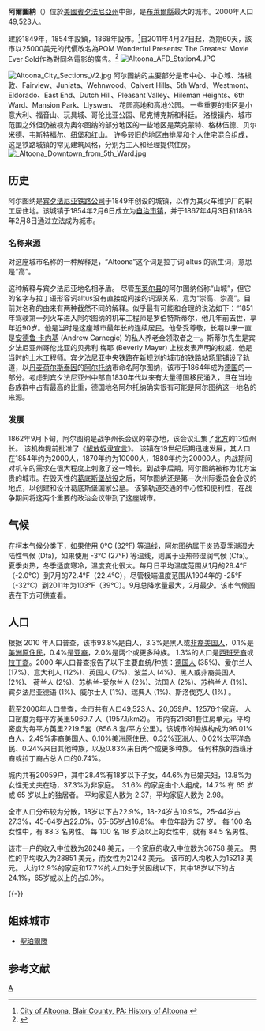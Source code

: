 {{Infobox Settlement
|official_name          = 阿爾圖納
|nickname               = 
|motto                  = 
|image_skyline          = Altoona Downtown from Brush Mountain.jpg
|imagesize              = 280px
|image_caption          = 市中心
|image_flag             = 
|image_seal             = 
|image_map              = Map_of_Pennsylvania_highlighting_Blair_County.svg
|mapsize                = 
|map_caption            = [[布萊爾縣|布萊爾縣]] 在 [[宾夕法尼亚州|宾夕法尼亚州]]的位置
|image_map1             = Map_of_Altoona%2C_Blair_County%2C_Pennsylvania_Highlighted.png
|mapsize1               = 
|map_caption1           = 阿尔图纳在布莱尔县内的位置
|subdivision_type       = [[世界政區索引|國家]]
|subdivision_type1 =  [[美國行政區劃|州域]]
|subdivision_type2 = [[宾夕法尼亚州行政区划|县]]
|subdivision_name = [[美利堅合眾國|美利堅合眾國]]
|subdivision_name1 = [[Pennsylvania|Pennsylvania]]
|subdivision_name2 = [[布萊爾縣|布萊爾縣]]
|leader_title           = [[市長|市長]]
|leader_name            = 維尼·喜波（Wayne Hippo）
|established_title      = 設置
|established_title2     = [[市法團|合併]]
|established_date       = 1849年
|established_date2      = 1854年2月6日
|area_total_km2             = 25.3
|area_water_km2             = 0 
|area_urban_sq_mi        =
|area_urban_km2             =
|area_metro_sq_mi        =
|area_metro_km2             =
|population_as_of       = [[2000年美国人口普查|2000]]
|population_note        = 
|population_total       = 49523
|population_metro       = 126494
|population_urban       = 82520
|population_density_km2     = 1957.1
|population_density_sq_mi = 
|timezone               = [[North_American_Eastern_Time_Zone|EST]]
|utc_offset             = -5
|timezone_DST           = [[北美东部时区|EDT]]
|utc_offset_DST         = -4
|area_code  = {{tsl|en|Area code 814||814}}
|latd= 40.5107|latm= |lats= |latNS= N
|longd= 78.3997|longm= |longs= |longEW= W
|elevation_m              =  458 
|elevation_ft           =  1503
|website                = [http://www.altoonapa.gov www.altoonapa.gov]
|footnotes              = Zip codes: 16601, 16602, 16603.<br />Local phone exchanges:<br />940, 941, 942, 943, 944, 946, 947, 949
}}
'''阿爾圖納'''（{{lang|en|Altoona, Pennsylvania}}）位於[[美國|美國]][[賓夕法尼亞州|賓夕法尼亞州]]中部，是[[布萊爾縣|布萊爾縣]]最大的城市。2000年人口49,523人。

建於1849年，1854年設鎮，1868年設市。<ref>[http://www.altoonapa.gov/altoona/cwp/view.asp?Q=503276&a=3&altoonaNav=%7C City of Altoona, Blair County, PA: History of Altoona] {{webarchive|url=https://web.archive.org/web/20071214221549/http://www.altoonapa.gov/altoona/cwp/view.asp?a=3&Q=503276&altoonaNav=%7C |date=2007-12-14 }}</ref>自2011年4月27日起，為期60天，該市以25000美元的代價改名為POM Wonderful Presents: The Greatest Movie Ever Sold作為對同名電影的廣告。<ref>{{Cite web |url=http://news.yahoo.com/s/ap/20110426/ap_on_en_mo/us_sponsored_city |title=存档副本 |accessdate=2011-06-18 |archive-date=2011-05-27 |archive-url=https://web.archive.org/web/20110527141516/http://news.yahoo.com/s/ap/20110426/ap_on_en_mo/us_sponsored_city |dead-url=no }}</ref>
[[File:Altoona_AFD_Station4.JPG|thumb]]

[[Image:Altoona_City_Sections_V2.jpg|right]]
阿尔图纳的主要部分是市中心、中心城、洛根敦、Fairview、Juniata、Wehnwood、Calvert Hills、5th Ward、Westmont、Eldorado、East End、Dutch Hill、Pleasant Valley、Hileman Heights、6th Ward、Mansion Park、Llyswen、 花园高地和高地公园。 一些重要的街区是小意大利、福音山、玩具城、哥伦比亚公园、尼克博克斯和科廷。 洛根镇内、城市范围之外但仍被视为奥尔图纳的部分地区的一些地区是莱克蒙特、格林伍德、贝尔米德、韦斯特福尔、纽堡和红山。 许多较旧的地区由排屋和个人住宅混合组成，这是铁路城镇的常见建筑风格，分别为工人和经理提供住房。
[[Image:_Altoona_Downtown_from_5th_Ward.jpg|right]]

== 历史 ==

阿尔图纳是[[賓夕法尼亞鐵路|宾夕法尼亚铁路公司]]于1849年创设的城镇，以作为其火车维护厂的职工居住地。该城镇于1854年2月6日成立为[[自治市鎮|自治市镇]]，并于1867年4月3日和1868年2月8日通过立法成为城市。

=== 名称来源 ===

对这座城市名称的一种解释是，“Altoona”这个词是拉丁词 altus 的派生词，意思是“高”。 

这种解释与宾夕法尼亚地名相矛盾。 尽管[[布莱尔县_(宾夕法尼亚州)|布莱尔县]]的阿尔图纳俗称“山城”，但它的名字与拉丁语形容词altus没有直接或间接的词源关系，意为“崇高、崇高”。目前对名称的由来有两种截然不同的解释。似乎最有可能和合理的说法如下：“1851 年驾驶第一列火车进入阿尔图纳的机车工程师是罗伯特斯蒂尔，他几年前去世，享年近90岁。他是当时是这座城市最年长的连续居民。他备受尊敬，长期以来一直是[[安德鲁·卡内基|安德鲁·卡内基]] (Andrew Carnegie) 的私人养老金领取者之一。斯蒂尔先生是宾夕法尼亚州哥伦比亚的贝弗利·梅耶 (Beverly Mayer) 上校发表声明的权威，他是当时的土木工程师。宾夕法尼亚中央铁路在新规划的城市的铁路站场里铺设了轨道，以[[丹麦|丹麦]][[荷尔斯泰因|荷尔斯泰因]]的[[阿尔托纳区|阿尔托纳]]市命名阿尔图纳，该市于1864年成为[[德国|德国]]的一部分。考虑到宾夕法尼亚州中部自1830年代以来有大量德国移民涌入，且在当地各族群中占有最高的比重，德国地名阿尔托纳确实很有可能是阿尔图纳这一地名的来源。

=== 发展 ===

1862年9月下旬，阿尔图纳是战争州长会议的举办地，该会议汇集了[[联邦军|北方]]的13位州长。 该机构提前批准了《[[解放奴隸宣言|解放奴隶宣言]]》。 该镇在19世纪后期迅速发展，其人口在1854年约为2000人，1870年约为10000人，1880年约为20000人。内战期间对机车的需求在很大程度上刺激了这一增长，到战争后期，阿尔图纳被称为北方宝贵的城市。在毁灭性的[[蓋茨堡之役|葛底斯堡战役]]之后，阿尔图纳还是第一次州际委员会会议的地点，以创建和设计葛底斯堡国家公墓。 该镇轨道交通的中心性和便利性，在战争期间将这两个重要的政治会议带到了这座城市。

== 气候 ==

在柯本气候分类下，如果使用 0°C (32°F) 等温线，阿尔图纳属于炎热夏季潮湿大陆性气候 (Dfa)，如果使用 -3°C (27°F) 等温线，则属于亚热带湿润气候 (Cfa)。夏季炎热，冬季适度寒冷，温度变化很大。每月日平均温度范围从1月的28.4°F（-2.0°C）到7月的72.4°F（22.4°C），尽管极端温度范围从1904年的 -25°F（-32°C）到2011年为103°F（39°C）。9月总降水量最大，2月最少。该市气候图表在下方可供查看。

{{Weather box
|location = Altoona, Pennsylvania (Blair County Airport) 1991–2020 normals, extremes 1926–present
|single line = Y
|Jan record high F = 78
|Feb record high F = 76
|Mar record high F = 85
|Apr record high F = 91
|May record high F = 94 
|Jun record high F = 97 
|Jul record high F = 103
|Aug record high F = 102
|Sep record high F = 97
|Oct record high F = 90
|Nov record high F = 82  
|Dec record high F = 74
|year record high F = 103
|Jan high F = 35.5
|Feb high F = 38.6
|Mar high F = 47.7
|Apr high F = 61.0
|May high F = 70.9
|Jun high F = 78.6
|Jul high F = 82.9
|Aug high F = 81.1
|Sep high F = 74.2
|Oct high F = 62.7
|Nov high F = 50.5
|Dec high F = 39.9
|year high F = 60.3
|Jan mean F = 28.4
|Feb mean F = 30.7
|Mar mean F = 38.7
|Apr mean F = 50.4
|May mean F = 60.3
|Jun mean F = 68.5
|Jul mean F = 72.4
|Aug mean F = 70.6
|Sep mean F = 63.7
|Oct mean F = 53.0
|Nov mean F = 42.3
|Dec mean F = 33.1
|year mean F = 51.0
|Jan low F = 21.3
|Feb low F = 22.7
|Mar low F = 29.8
|Apr low F = 39.8
|May low F = 49.7
|Jun low F = 58.4
|Jul low F = 61.8
|Aug low F = 60.0
|Sep low F = 53.2
|Oct low F = 43.2
|Nov low F = 34.1
|Dec low F = 26.2
|year low F = 41.7
|Jan record low F = -25
|Feb record low F = -20
|Mar record low F = -4
|Apr record low F = 8
|May record low F = 25
|Jun record low F = 32 
|Jul record low F = 38
|Aug record low F = 34
|Sep record low F = 26 
|Oct record low F = 15 
|Nov record low F = 0
|Dec record low F = -12
|year record low F= -25
|precipitation colour = green
|Jan precipitation inch = 2.23
|Feb precipitation inch = 1.95
|Mar precipitation inch = 3.01
|Apr precipitation inch = 3.28
|May precipitation inch = 3.72
|Jun precipitation inch = 3.42
|Jul precipitation inch = 3.48
|Aug precipitation inch = 3.26
|Sep precipitation inch = 3.96
|Oct precipitation inch = 2.92
|Nov precipitation inch = 2.85
|Dec precipitation inch = 2.57
|year precipitation inch = 36.65
|unit precipitation days = 0.01 in
|Jan precipitation days = 11.2
|Feb precipitation days = 9.7
|Mar precipitation days = 12.0
|Apr precipitation days = 12.7
|May precipitation days = 13.6
|Jun precipitation days = 12.3
|Jul precipitation days = 12.1
|Aug precipitation days = 10.8
|Sep precipitation days = 10.3
|Oct precipitation days = 10.8
|Nov precipitation days = 9.9
|Dec precipitation days = 10.3
|year precipitation days = 135.7
|source 1 = [[NOAA|NOAA]]<ref name = NOAA >
{{cite web
| url = https://w2.weather.gov/climate/xmacis.php?wfo=ctp
| title = NowData – NOAA Online Weather Data
| publisher = National Oceanic and Atmospheric Administration
| access-date = August 7, 2021}}</ref><ref name=NCEI>
{{cite web
| url = https://www.ncei.noaa.gov/access/services/data/v1?dataset=normals-monthly-1991-2020&startDate=0001-01-01&endDate=9996-12-31&stations=USW00014736&format=pdf
| title = Station: Altoon Blair CO AP, PA
| work = U.S. Climate Normals 2020: U.S. Monthly Climate Normals (1991-2020)
| publisher = National Oceanic and Atmospheric Administration
| access-date = August 7, 2021}}</ref>
|source 2 = PA State Climateologist<ref name = "Pennsylvania State Climatologist">{{cite web 
  |url = http://www.climate.psu.edu/data/city_information/lcds/aoo.php
  |title = Pennsylvania State Clamatologist records 1926-1996
  |publisher = Pennsylvania State Climatologist
  |accessdate = 2021-06-30}}</ref>
}}

== 人口 ==

{{US Census population
|1860= 3591
|1870= 10610
|1880= 19710
|1890= 30337
|1900= 38973
|1910= 52127
|1920= 60331
|1930= 82054
|1940= 80214
|1950= 77177
|1960= 69407
|1970= 63115
|1980= 57078
|1990= 51881
|2000= 49523
|2010= 46320
|2020= 43963
|footnote=Sources:<ref name="GR9">{{cite web|url=https://www.census.gov/programs-surveys/decennial-census.html|publisher=[[United_States_Census_Bureau|United States Census Bureau]]|access-date=2012-03-04|title=Census of Population and Housing: Decennial Censuses }}</ref><ref name=CensusPopEst>{{cite web|title=Incorporated Places and Minor Civil Divisions Datasets: Subcounty Resident Population Estimates: April 1, 2010 to July 1, 2012|url=https://www.census.gov/popest/data/cities/totals/2012/SUB-EST2012.html|work=Population Estimates|publisher=U.S. Census Bureau|access-date=2013-12-11|url-status=dead|archive-url=https://web.archive.org/web/20130611010502/http://www.census.gov/popest/data/cities/totals/2012/SUB-EST2012.html|archive-date=2013-06-11}}</ref><ref>{{cite web |title=Census 2020 |url=https://www.census.gov/quickfacts/fact/table/altoonacitypennsylvania/PST045219}}</ref>
}}

根据 2010 年人口普查，该市93.8%是白人，3.3%是黑人或[[非裔美国人|非裔美国人]]，0.1%是[[美洲原住民|美洲原住民]]，0.4%是[[亞裔美國人|亚裔]]，2.0%是两个或更多种族。  1.3%的人口是[[西班牙裔美国人|西班牙裔]]或[[拉丁裔美国人|拉丁裔]]。2000 年人口普查报告了以下主要血统/种族：[[德意志人|德国人]] (35%)、爱尔兰人 (17%)、意大利人 (12%)、英国人 (7%)、波兰人 (4%)、黑人或非裔美国人 (2%)、 荷兰人 (2%)、苏格兰-爱尔兰人 (2%)、法国人 (2%)、苏格兰人 (1%)、宾夕法尼亚德语 (1%)、威尔士人 (1%)、瑞典人 (1%)、斯洛伐克人 (1%) 。

截至2000年人口普查，全市共有人口49,523人、20,059户、12576个家庭。 人口密度为每平方英里5069.7 人（1957.1/km2）。 市内有21681套住房单元，平均密度为每平方英里2219.5套（856.8 套/平方公里）。该城市的种族构成为96.01%白人、2.49%非裔美国人、0.10%美洲原住民、0.32%亚洲人、0.02%太平洋岛民、0.24%来自其他种族，以及0.83%来自两个或更多种族。 任何种族的西班牙裔或拉丁裔占总人口的0.74%。

城内共有20059户，其中28.4%有18岁以下子女，44.6%为已婚夫妇，13.8%为女性无丈夫在场，37.3%为非家庭。  31.6% 的家庭由个人组成，14.7% 有 65 岁或 65 岁以上的独居者。 平均家庭人数为 2.37，平均家庭人数为 2.98。

全市人口分布较为分散，18岁以下占22.9%，18-24岁占10.9%，25-44岁占27.3%，45-64岁占22.0%，65-65岁占16.8%。 中位年龄为 37 岁。 每 100 名女性中，有 88.3 名男性。 每 100 名 18 岁及以上的女性中，就有 84.5 名男性。

该市一户的收入中位数为28248 美元，一个家庭的收入中位数为36758 美元。 男性的平均收入为28851 美元，而女性为21242 美元。 该市的人均收入为15213 美元。 大约12.9%的家庭和17.7%的人口处于贫困线以下，其中18岁以下的占24.1%，65岁或以上的占9.0%。

{{-}}

== 姐妹城市 ==
* {{AUT}}[[聖珀爾滕|聖珀爾滕]]
== 参考文献 ==
<div class="references-small">
<references />
</div>



{{Pennsylvania}}

{{Authority control}}
[[Category:賓夕法尼亞州城市|A]]
